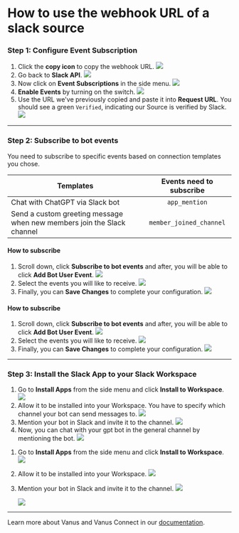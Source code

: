 
# How to use the webhook URL of a slack source

### Step 1: Configure Event Subscription
1. Click the **copy icon** to copy the webhook URL.
![](images/img_10.png)
2. Go back to **Slack API**.
![](images/img_5.png)
3. Now click on **Event Subscriptions** in the side menu.
![](images/img_6.png)
4. **Enable Events** by turning on the switch.
![](images/img_7.png)
5. Use the URL we've previously copied and paste it into **Request URL**. You should see a green `Verified`, indicating our Source is verified by Slack.
![](images/img_8.png)

---

### Step 2: Subscribe to bot events

You need to subscribe to specific events based on connection templates you chose.

| Templates                                                                |  Events need to subscribe  |
|--------------------------------------------------------------------------|:--------------------------:|
| Chat with ChatGPT via Slack bot                                          |       `app_mention`        |
| Send a custom greeting message when new members join the Slack channel   |  `member_joined_channel`   |

<Tabs>

<TabItem label="app_mention" value="app_mention">

#### How to subscribe

1. Scroll down, click **Subscribe to bot events** and after, you will be able to click **Add Bot User Event**.
![](images/img_9.png)
2. Select the events you will like to receive.
![](images/app_mention.png)
3. Finally, you can **Save Changes** to complete your configuration.
![](images/save-changes.png)

</TabItem>

<TabItem label="member_joined_channel" value="member_joined_channel">

#### How to subscribe

1. Scroll down, click **Subscribe to bot events** and after, you will be able to click **Add Bot User Event**.
![](images/img_9.png)
2. Select the events you will like to receive.
![](images/member_joined.png)
3. Finally, you can **Save Changes** to complete your configuration.
![](images/save%20changes.png)

</TabItem>

</Tabs>

---

### Step 3: Install the Slack App to your Slack Workspace

<Tabs>

<TabItem label="app_mention" value="app_mention">

1. Go to **Install Apps** from the side menu and click **Install to Workspace**.
   ![](images/img_13.png)
2. Allow it to be installed into your Workspace. You have to specify which channel your bot can send messages to.
      ![](images/install-slack-app.png)
3. Mention your bot in Slack and invite it to the channel.
   ![](images/install-in-channel.png)
4. Now, you can chat with your gpt bot in the general channel by mentioning the bot.
   ![](images/mention-slack-bot.png)

</TabItem>
<TabItem label="member_joined_channel" value="member_joined_channel">

1. Go to **Install Apps** from the side menu and click **Install to Workspace**.
   ![](images/img_13.png)
2. Allow it to be installed into your Workspace.
      ![](images/img_14.png)
3. Mention your bot in Slack and invite it to the channel.
   ![](images/add-to-channel.png)

   ![](images/message-sent.png)

</TabItem>
</Tabs>

---

Learn more about Vanus and Vanus Connect in our [documentation](https://docs.vanus.ai).
